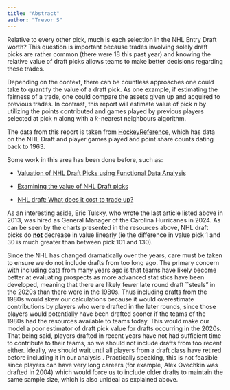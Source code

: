 ```yaml
---
title: "Abstract"
author: "Trevor S"
---
```


Relative to every other pick, much is each selection in the NHL Entry Draft worth? This question is important because trades involving solely draft picks are rather common (there were 18 this past year) and knowing the relative value of draft picks allows teams to make better decisions regarding these trades.

Depending on the context, there can be countless approaches one could take to quantify the value of a draft pick. As one example, if estimating the fairness of a trade, one could compare the assets given up and acquired to previous trades. In contrast, this report will estimate value of pick $n$ by utilizing the points contributed and games played by previous players selected at pick $n$ along with a $k$-nearest neighbours algorithm.

The data from this report is taken from [HockeyReference](https://www.hockey-reference.com/draft/), which has data on the NHL Draft and player games played and point share counts dating back to 1963.

Some work in this area has been done before, such as:

-   [Valuation of NHL Draft Picks using Functional Data Analysis](https://summit.sfu.ca/_flysystem/fedora/2023-02/etd22223.pdf)

-   [Examining the value of NHL Draft picks](https://soundofhockey.com/2022/06/06/examining-the-value-of-nhl-draft-picks/amp/)

-   [NHL draft: What does it cost to trade up?](https://www.broadstreethockey.com/post/nhl-draft-pick-value-trading-up/)

As an interesting aside, Eric Tulsky, who wrote the last article listed above in 2013, was hired as General Manager of the Carolina Hurricanes in 2024. As can be seen by the charts presented in the resources above, NHL draft picks do [**not**]{.underline} decrease in value linearly (ie the difference in value pick 1 and 30 is much greater than between pick 101 and 130).

Since the NHL has changed dramatically over the years, care must be taken to ensure we do not include drafts from too long ago. The primary concern with including data from many years ago is that teams have likely become better at evaluating prospects as more advanced statistics have been developed, meaning that there are likely fewer late round draft \`\`steals" in the 2020s than there were in the 1980s. Thus including drafts from the 1980s would skew our calculations because it would overestimate contributions by players who were drafted in the later rounds, since those players would potentially have been drafted sooner if the teams of the 1980s had the resources available to teams today. This would make our model a poor estimator of draft pick value for drafts occurring in the 2020s. That being said, players drafted in recent years have not had sufficient time to contribute to their teams, so we should not include drafts from too recent either. Ideally, we should wait until all players from a draft class have retired before including it in our analysis . Practically speaking, this is not feasible since players can have very long careers (for example, Alex Ovechkin was drafted in 2004) which would force us to include older drafts to maintain the same sample size, which is also unideal as explained above.
